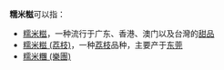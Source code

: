 '''糯米糍'''可以指：
* [[糯米糍|糯米糍]]，一种流行于广东、香港、澳门以及台灣的[[甜品|甜品]]
* [[糯米糍_(荔枝)|糯米糍 (荔枝)]]，一种[[荔枝|荔枝]]品种，主要产于[[东莞|东莞]]
* [[糯米糰_(樂團)|糯米糰 (樂團)]]

{{disamb|cat=三字消歧义}}